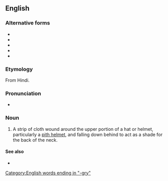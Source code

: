 ==English==

===Alternative forms===
* {{l|en|pugaree}}
* {{l|en|puggery}}
* {{l|en|puggree}}
* {{l|en|puggri}}
* {{l|en|pugree}}

===Etymology===
From Hindi.

===Pronunciation===
* {{IPA|/ˈpʌɡɹiː/|lang=en}}

===Noun===
{{en-noun|puggries}}

# A strip of cloth wound around the upper portion of a hat or helmet, particularly a [[pith helmet]], and falling down behind to act as a shade for the back of the neck.

====See also====
* {{l|en|turban}}

[[Category:English words ending in "-gry"]]